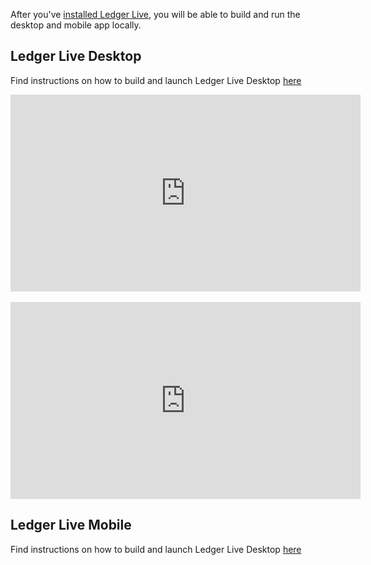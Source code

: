 After you've [installed Ledger Live](../live-common/), you will be able to build and run the desktop and mobile app locally.

## Ledger Live Desktop

Find instructions on how to build and launch Ledger Live Desktop [here](https://github.com/LedgerHQ/ledger-live/tree/develop/apps/ledger-live-desktop) 

<div class="uk-text-center">
  <iframe width="560" height="315" src="https://www.youtube-nocookie.com/embed/BC9IuHIVQfE" title="YouTube video player" frameborder="0" allow="accelerometer; autoplay; clipboard-write; encrypted-media; gyroscope; picture-in-picture" allowfullscreen></iframe>
</div> <br/>
<div class="uk-text-center">
  <iframe width="560" height="315" src="https://www.youtube-nocookie.com/embed/R_IAdQyB2sE" title="YouTube video player" frameborder="0" allow="accelerometer; autoplay; clipboard-write; encrypted-media; gyroscope; picture-in-picture" allowfullscreen></iframe>
</div>

## Ledger Live Mobile

Find instructions on how to build and launch Ledger Live Desktop [here](https://github.com/LedgerHQ/ledger-live/tree/develop/apps/ledger-live-mobile)